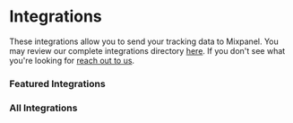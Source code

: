 # Integrations


These integrations allow you to send your tracking data to Mixpanel. You may review our complete integrations directory [here](https://mixpanel.com/partners/integrations). If you don't see what 
you're looking for [reach out to us](https://mixpanel.com/get-support).

### Featured Integrations

<Cards>
  <Card icon title="Segment" href="/docs/tracking-methods/integrations/segment" />
  <Card icon title="Google Tag Manager" href="/docs/tracking-methods/integrations/google-tag-manager" />
</Cards>

### All Integrations

<Cards>
  <Card icon title="Amazon S3" href="/docs/tracking-methods/integrations/amazon-s3" />
  <Card icon title="Amazon Kafka" href="/docs/tracking-methods/integrations/aws-kafka" />
  <Card icon title="CMS & E-Commerce" href="/docs/tracking-methods/integrations/cms-ecommerce" />
  <Card icon title="Customer.io" href="https://customer.io/docs/cdp/destinations/connections/mixpanel?utm_source=mixpanel&utm_medium=partner" />
  <Card icon title="Freshpaint" href="/docs/tracking-methods/integrations/freshpaint" />
  <Card icon title="Google Cloud Storage" href="/docs/tracking-methods/integrations/google-cloud-storage" />
  <Card icon title="Google Pubsub" href="/docs/tracking-methods/integrations/google-pubsub" />
  <Card icon title="Google Sheets" href="/docs/tracking-methods/integrations/google-sheets" />
  <Card icon title="Launch Darkly" href="/docs/tracking-methods/integrations/launchdarkly" />
  <Card icon title="mParticle" href="/docs/tracking-methods/integrations/mparticle" />
  <Card icon title="Mobile Attribution Tracking" href="/docs/tracking-methods/integrations/mobile-attribution-tracking" />
  <Card icon title="Rudderstack" href="/docs/tracking-methods/integrations/rudderstack" />
  <Card icon title="Shopify ↗" href="https://apps.shopify.com/vendo?utm_source=mixpanel&utm_medium=partner" />
  <Card icon title="Snowplow" href="/docs/tracking-methods/integrations/snowplow" />
  <Card icon title="Stripe" href="/docs/tracking-methods/integrations/stripe" />
  <Card icon title="Tealium" href="/docs/tracking-methods/integrations/tealium" />
</Cards>
